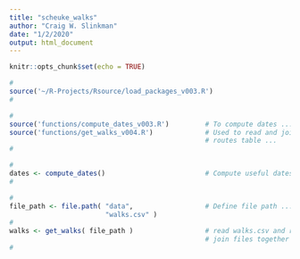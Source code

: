 ```yaml
---
title: "scheuke_walks"
author: "Craig W. Slinkman"
date: "1/2/2020"
output: html_document
---
```


```r
knitr::opts_chunk$set(echo = TRUE)
```

```r
#
source('~/R-Projects/Rsource/load_packages_v003.R')
#
```

```r
#
source('functions/compute_dates_v003.R')         # To compute dates ...
source('functions/get_walks_v004.R')             # Used to read and join walks and
                                                 # routes table ...
#
```

```r
#
dates <- compute_dates()                         # Compute useful dates ...
#
```

```r
#
file_path <- file.path( "data",                  # Define file path ...
                        "walks.csv" )
#
walks <- get_walks( file_path )                  # read walks.csv and routes.csv and
                                                 # join files together by route ...
#
```

